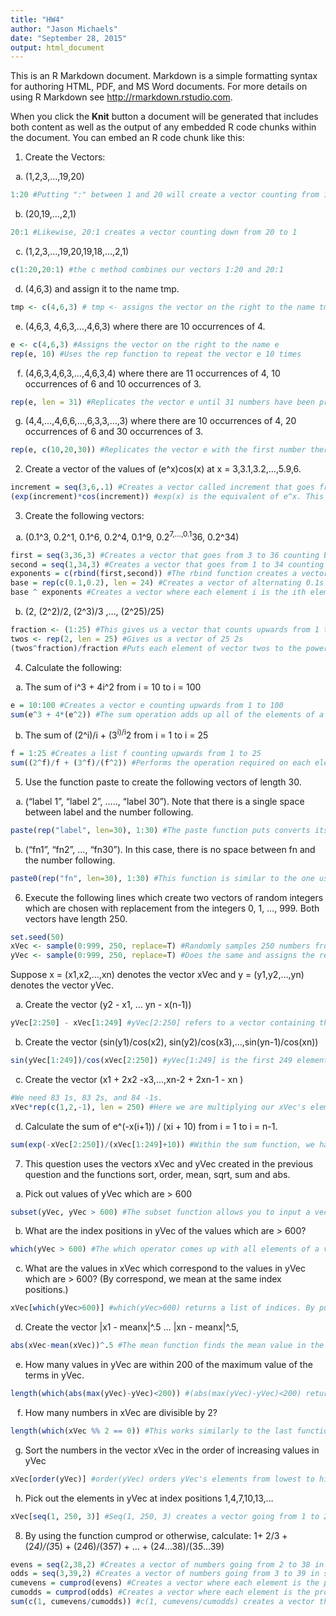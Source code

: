 ```yaml
---
title: "HW4"
author: "Jason Michaels"
date: "September 28, 2015"
output: html_document
---
```


This is an R Markdown document. Markdown is a simple formatting syntax for authoring HTML, PDF, and MS Word documents. For more details on using R Markdown see <http://rmarkdown.rstudio.com>.

When you click the **Knit** button a document will be generated that includes both content as well as the output of any embedded R code chunks within the document. You can embed an R code chunk like this:

1. Create the Vectors:

a) (1,2,3,...,19,20)
```r
1:20 #Putting ":" between 1 and 20 will create a vector counting from 1 to 20
```

b) (20,19,...,2,1)	
```r
20:1 #Likewise, 20:1 creates a vector counting down from 20 to 1
```

c) (1,2,3,...,19,20,19,18,...,2,1)	
```r
c(1:20,20:1) #the c method combines our vectors 1:20 and 20:1
```

d) (4,6,3) and	assign	it	to	the	name	tmp.		
```r
tmp <- c(4,6,3) # tmp <- assigns the vector on the right to the name tmp
```

e) (4,6,3, 4,6,3,...,4,6,3)	where	there	are	10	occurrences	of	4.	
```r
e <- c(4,6,3) #Assigns the vector on the right to the name e
rep(e, 10) #Uses the rep function to repeat the vector e 10 times
```

f) (4,6,3,4,6,3,...,4,6,3,4)	where	there	are	11	occurrences	of	4,	10	
occurrences	of	6	and	10	occurrences	of	3.	
```r
rep(e, len = 31) #Replicates the vector e until 31 numbers have been printed. This results in 11 instances of 4, and 10 instances of 6 and 3. 
```

g) (4,4,...,4,6,6,...,6,3,3,...,3)	where	there	are	10	occurrences	of	4,	20	occurrences	of	6	and	30	occurrences	of	3.
```r
rep(e, c(10,20,30)) #Replicates the vector e with the first number therein printed 10 times, the second 20 times, and the third 30 times. 
```

2) Create	a	vector	of	the	values	of	(e^x)cos(x)	at	x	=	3,3.1,3.2,...,5.9,6.
```r
increment = seq(3,6,.1) #Creates a vector called increment that goes from 3 to 6 in increments of .1. 
(exp(increment)*cos(increment)) #exp(x) is the equivalent of e^x. This line performs e^x * cos(x) on every x in increment, and returns all of the results in a vector. 
```

3. Create	the	following	vectors:
a) (0.1^3, 0.2^1, 0.1^6, 0.2^4, 0.1^9, 0.2^7,...,0.1^36, 0.2^34)
```r
first = seq(3,36,3) #Creates a vector that goes from 3 to 36 counting by 3
second = seq(1,34,3) #Creates a vector that goes from 1 to 34 counting by 3
exponents = c(rbind(first,second)) #The rbind function creates a vector that alternates the elements of the inputted vectors. Here, we have alternated the lists first and second, which gives us a list corresponding to the exponents we want to utilize.  
base = rep(c(0.1,0.2), len = 24) #Creates a vector of alternating 0.1s and 0.2s 24 elements long. 
base ^ exponents #Creates a vector where each element i is the ith element of base put to the power of the ith element of exponents. 
```
b) (2, (2^2)/2, (2^3)/3 ,..., (2^25)/25)
```r
fraction <- (1:25) #This gives us a vector that counts upwards from 1 to 25
twos <- rep(2, len = 25) #Gives us a vector of 25 2s
(twos^fraction)/fraction #Puts each element of vector twos to the power of the corresponding element in fraction. Then divides the elements of the resulting list by the corresponding elements of fraction. This outputs the vector that we want. 
```

4. Calculate the following:
a. The sum of i^3 + 4i^2 from i = 10 to i = 100
```r
e = 10:100 #Creates a vector e counting upwards from 1 to 100
sum(e^3 + 4*(e^2)) #The sum operation adds up all of the elements of a vector. Here, the vector we have input into sum is that where each element in e has been put into the equation described above. 
```

b. The sum of (2^i)/i + (3^i)/i^2 from i = 1 to i = 25
```r
f = 1:25 #Creates a list f counting upwards from 1 to 25 
sum((2^f)/f + (3^f)/(f^2)) #Performs the operation required on each element of f, and then returns the summation of the outputted vector. 
```

5. Use the function paste to create the following vectors of length 30. 
a) ("label	1",	"label	2",	.....,	"label	30"). Note	that	there	is	a single	space	between	label	and	the	number following. 
```r
paste(rep("label", len=30), 1:30) #The paste function puts converts its inputs into strings and puts them together. Here the items inputted into paste are rep("label", len=30), which is a vector of the word "label" printed 30 times, and 1:30, or a vector that counts up from 1 to 30. This outputs the vector "label 1", "label 2"...."label 30".
```

b. ("fn1",	"fn2",	...,	"fn30").	In	this	case,	there	is	no	space	between	fn and	the	number	following.
```r
paste0(rep("fn", len=30), 1:30) #This function is similar to the one used for 5a), but instead of using the paste operation, here paste0 is used. Paste0 does not place an empty space between the two vectors that it puts together. 
```

6) Execute the following lines which create two vectors of random integers which are chosen with replacement from the integers 0, 1, ..., 999. Both vectors have length 250. 

```r
set.seed(50) 
xVec <- sample(0:999, 250, replace=T) #Randomly samples 250 numbers from the numbers 0 to 999 with replacement, and assigns the result to the name xVec. 
yVec <- sample(0:999, 250, replace=T) #Does the same and assigns the result to the name yVec. 
```

Suppose x = (x1,x2,...,xn) denotes the vector xVec and y = (y1,y2,...,yn)
denotes the vector yVec.

a. Create the vector (y2 - x1, ... yn - x(n-1))
```r
yVec[2:250] - xVec[1:249] #yVec[2:250] refers to a vector containing the last 249 elements of yVec, while xVec[1:249] refers to the first 249 vectors in xVec. Subtracting these subtracts the corresponding components of the two vectors and outputs a vector of the result. 
```

b. Create the vector (sin(y1)/cos(x2), sin(y2)/cos(x3),...,sin(yn-1)/cos(xn))
```r
sin(yVec[1:249])/cos(xVec[2:250]) #yVec[1:249] is the first 249 elements of yVec. xVec[2:250] refers to the last 249 elements of xVec. Here, we are dividing the sine of each element of yVec[1:249] by the cosine of the corresponding elements of xVec[2:250]. 
```

c. Create the vector (x1 + 2x2 -x3,...,xn-2 + 2xn-1 - xn )
```r
#We need 83 1s, 83 2s, and 84 -1s. 
xVec*rep(c(1,2,-1), len = 250) #Here we are multiplying our xVec's elements by the corresponding vector we are creating with the rep function. This vector consists of the vector 1, 2, -1 repeated until it reaches the length 250 (i.e. the length of our xVec.)
```

d. Calculate the sum of e^(-x(i+1)) / (xi + 10) from i = 1 to i = n-1. 
```r
sum(exp(-xVec[2:250])/(xVec[1:249]+10)) #Within the sum function, we have an equation, which divides e to the -xVec[i+1] by xVec[i] + 10. This runs from i = 1 to i = 249, and outputs a vector as a result. Placing this equation within the sum operation adds together all elements of that vector and returns the total. 
```

7) This	question	uses	the	vectors	xVec	and	yVec	created	in	the	previous
question	and	the	functions	sort, order,	mean,	sqrt,	sum	and	abs.

a. Pick out values of yVec which are > 600
```r
subset(yVec, yVec > 600) #The subset function allows you to input a vector and a condition, and then returns all values in that vector that meet your condition. 
```

b. What are the index positions in yVec of the values which are > 600?
```r
which(yVec > 600) #The which operator comes up with all elements of a vector that meet the specified condition. 
```

c. What	are	the	values	in	xVec	which	correspond	to	the	values	in	yVec
which	are	>	600?	(By	correspond,	we	mean	at	the	same	index	
positions.)
```r
xVec[which(yVec>600)] #which(yVec>600) returns a list of indices. By putting these in brackets in front of xVec, we return all values of xVec corresponding with those index positions. 
```

d. Create the vector |x1 - meanx|^.5 ... |xn - meanx|^.5, 
```r
abs(xVec-mean(xVec))^.5 #The mean function finds the mean value in the inputted vector. Here we are subtracting each individual component of xVec by the mean of xVec, and raising the absolute value of the result to the 1/2 power. This returns a vector of results.  
```

e. How many values in yVec are within 200 of the maximum value of the terms in yVec. 
```r
length(which(abs(max(yVec)-yVec)<200)) #(abs(max(yVec)-yVec)<200) returns a list of TRUE and FALSE, where the positions on yVec where this position holds are replaced by TRUE, and those where it does not replaced by FALSE. Putting this function inside of the operator which returns a list of index positions where TRUE is the value, ignoring indices occupied by FALSE. Finally, putting this inside of the length function in effect returns the number of TRUE values returned, i.e. the number of values in yVec which are within 200 of the maximum value in the vector. 
```

f. How many numbers in xVec are divisible by 2?
```r
length(which(xVec %% 2 == 0)) #This works similarly to the last function written. Which(xVec %% 2 == 0) returns a list of indices where xVec is divisible by 2. We then take the length of this list, which corresponds to the amount of even numbers within xVec. 
```

g. Sort	the	numbers	in	the	vector	xVec	in	the	order	of	increasing	values	in	yVec
```r
xVec[order(yVec)] #order(yVec) orders yVec's elements from lowest to highest and then returns their corresponding indices as a vector. Putting this in brackets in front of xVec returns the elements of xVec that correspond with the index positions in order(yVec). 
```

h. Pick	out	the	elements	in	yVec	at	index	positions	1,4,7,10,13,…
```r
xVec[seq(1, 250, 3)] #Seq(1, 250, 3) creates a vector going from 1 to 250 in increments of 3. Putting this in brackets after xVec returns the values of xVec corresponding to corresponding to the index positions seq(1, 250, 30).
```

8. By using the function cumprod or otherwise, calculate:
1+ 2/3 + (2*4)/(3*5) + (2*4*6)/(3*5*7) + ... + (2*4*...38)/(3*5*...39)
```r
evens = seq(2,38,2) #Creates a vector of numbers going from 2 to 38 in steps of 2. 
odds = seq(3,39,2) #Creates a vector of numbers going from 3 to 39 in steps of 2. 
cumevens = cumprod(evens) #Creates a vector where each element is the product of all equivalent and preceeding positions of our evens vector. 
cumodds = cumprod(odds) #Creates a vector where each element is the product of all equivalent and preceeding position of the odds vector. 
sum(c(1, cumevens/cumodds)) #c(1, cumevens/cumodds) creates a vector that starts with 1. Each element after 1 is the product of an element of cumevens divided by the corresponding element of cumodds. This vector corresponds with the numbers that we need to add up in order to solve our problem, so we just put it inside of the sum operator to get our result. 
```

